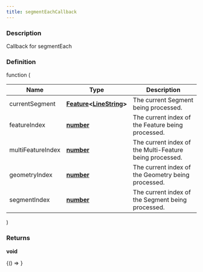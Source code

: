 ```yaml
---
title: segmentEachCallback
---
```



### Description

Callback for segmentEach

### Definition

function (

| Name              | Type                                                                                                                                  | Description                                             |
| ----------------- | ------------------------------------------------------------------------------------------------------------------------------------- | ------------------------------------------------------- |
| currentSegment    | **[Feature](https://tools.ietf.org/html/rfc7946#section-3.2)&lt;[LineString](https://tools.ietf.org/html/rfc7946#section-3.1.4)&gt;** | The current Segment being processed.                    |
| featureIndex      | **[number](https://developer.mozilla.org/docs/Web/JavaScript/Reference/Global_Objects/Number)**                                       | The current index of the Feature being processed.       |
| multiFeatureIndex | **[number](https://developer.mozilla.org/docs/Web/JavaScript/Reference/Global_Objects/Number)**                                       | The current index of the Multi-Feature being processed. |
| geometryIndex     | **[number](https://developer.mozilla.org/docs/Web/JavaScript/Reference/Global_Objects/Number)**                                       | The current index of the Geometry being processed.      |
| segmentIndex      | **[number](https://developer.mozilla.org/docs/Web/JavaScript/Reference/Global_Objects/Number)**                                       | The current index of the Segment being processed.       |

)

### Returns

**void**

<!-- Expose turf as global var for experimenting in the browser console -->

<BrowserOnly>{() => <WindowTurfGlobal turf={turf} />}</BrowserOnly>

